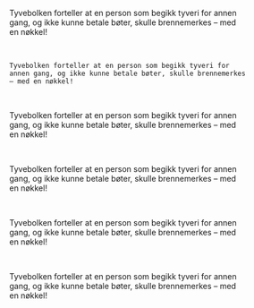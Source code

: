  

<Figure
    image="/images/tyvebolken/Bf_BRM0_47891_FK_02.jpg"
    title="Stor bronsenøkkel til Eidfjord kirke"
    alt="Stor bronsenøkkel liggende på en hvit duk"
    href="https://digitaltmuseum.org/0210112472912/brm0-47891-for-konservering-2"
    gotic={1}
>
    Tyvebolken forteller at en person som begikk tyveri for annen gang, og ikke kunne betale bøter, skulle brennemerkes – med en nøkkel!
</Figure>

&nbsp;


<Figure
    image="/images/tyvebolken/Bf_BRM0_47891_FK_02.jpg"
    title="Stor bronsenøkkel til Eidfjord kirke"
    alt="Stor bronsenøkkel liggende på en hvit duk"
    href="https://digitaltmuseum.org/0210112472912/brm0-47891-for-konservering-2"
 
>
    Tyvebolken forteller at en person som begikk tyveri for annen gang, og ikke kunne betale bøter, skulle brennemerkes – med en nøkkel!
</Figure>


&nbsp;


<Figure
    image="/images/tyvebolken/Bf_BRM0_47891_FK_02.jpg"
    title="Stor bronsenøkkel til Eidfjord kirke"
    alt="Stor bronsenøkkel liggende på en hvit duk"
    href="https://digitaltmuseum.org/0210112472912/brm0-47891-for-konservering-2"
    antigua={1}
    light={1}
>
    Tyvebolken forteller at en person som begikk tyveri for annen gang, og ikke kunne betale bøter, skulle brennemerkes – med en nøkkel!
</Figure>


&nbsp;


<Figure
    image="/images/tyvebolken/Bf_BRM0_47891_FK_02.jpg"
    title="Stor bronsenøkkel til Eidfjord kirke"
    alt="Stor bronsenøkkel liggende på en hvit duk"
    href="https://digitaltmuseum.org/0210112472912/brm0-47891-for-konservering-2"
    gotic={1}
    className='bg-ll-gold font-red-300'
>
    Tyvebolken forteller at en person som begikk tyveri for annen gang, og ikke kunne betale bøter, skulle brennemerkes – med en nøkkel!
</Figure>


&nbsp;
<Figure
    image="/images/Underjorden-bryggensmuseum-omvisning.jpg"
    title="Stor bronsenøkkel til Eidfjord kirke"
    alt="Stor bronsenøkkel liggende på en hvit duk"
    href="https://digitaltmuseum.org/0210112472912/brm0-47891-for-konservering-2"
    gotic={1}
    className='bg-gray-800'
    full={1}
>
    Tyvebolken forteller at en person som begikk tyveri for annen gang, og ikke kunne betale bøter, skulle brennemerkes – med en nøkkel!
    
</Figure>


&nbsp;
<Figure
    image="/images/Underjorden-bryggensmuseum-omvisning.jpg"
    title="Stor bronsenøkkel til Eidfjord kirke"
    alt="Stor bronsenøkkel liggende på en hvit duk"
    href="https://digitaltmuseum.org/0210112472912/brm0-47891-for-konservering-2"
    gotic={0}
    className='bg-gray-800'
    full={1}
>
    Tyvebolken forteller at en person som begikk tyveri for annen gang, og ikke kunne betale bøter, skulle brennemerkes – med en nøkkel!
    
</Figure>